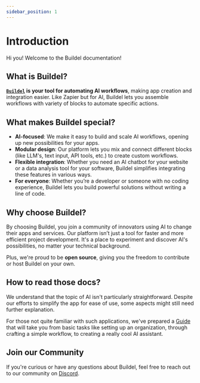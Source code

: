 ```yaml
---
sidebar_position: 1
---
```




# Introduction

Hi you! Welcome to the Buildel documentation!



## What is Buildel?

**<a href={LANDING_PAGE_URL} target="__blank"><code>Buildel</code></a> is your tool for automating AI workflows**, making app creation and integration easier. Like Zapier but for AI, Buildel lets you assemble workflows with variety of blocks to automate specific actions.

## What makes Buildel special?

- **AI-focused**: We make it easy to build and scale AI workflows, opening up new possibilities for your apps.
- **Modular design**: Our platform lets you mix and connect different blocks (like LLM's, text input, API tools, etc.) to create custom workflows.
- **Flexible integration**: Whether you need an AI chatbot for your website or a data analysis tool for your software, Buildel simplifies integrating these features in various ways.
- **For everyone**: Whether you’re a developer or someone with no coding experience, Buildel lets you build powerful solutions without writing a line of code.


## Why choose Buildel?

By choosing Buildel, you join a community of innovators using AI to change their apps and services. Our platform isn’t just a tool for faster and more efficient project development. It's a place to experiment and discover AI's possibilities, no matter your technical background.

Plus, we're proud to be **open source**, giving you the freedom to contribute or host Buildel on your own.

## How to read those docs?


We understand that the topic of AI isn't particularly straightforward. Despite our efforts to simplify the app for ease of use, some aspects might still need further explanation.

For those not quite familiar with such applications, we've prepared a [Guide](/docs/category/guides) that will take you from basic tasks like setting up an organization, through crafting a simple workflow, to creating a really cool AI assistant.

## Join our Community

If you're curious or have any questions about Buildel, feel free to reach out to our community on <a href={DISCORD_URL} target="__blank">Discord</a>.